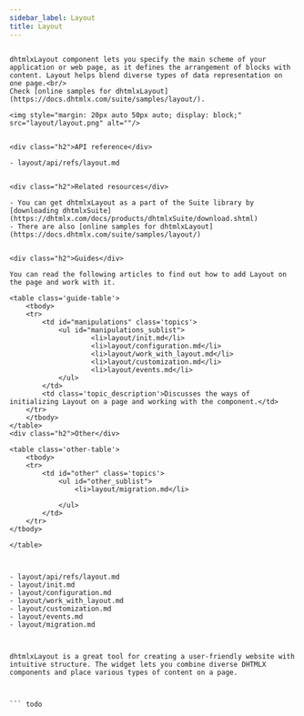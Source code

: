 ```yaml
---
sidebar_label: Layout
title: Layout
---          
```


``` todo

dhtmlxLayout component lets you specify the main scheme of your application or web page, as it defines the arrangement of blocks with content. Layout helps blend diverse types of data representation on one page.<br/>
Check [online samples for dhtmlxLayout](https://docs.dhtmlx.com/suite/samples/layout/).

<img style="margin: 20px auto 50px auto; display: block;" src="layout/layout.png" alt=""/>


<div class="h2">API reference</div>

- layout/api/refs/layout.md


<div class="h2">Related resources</div>

- You can get dhtmlxLayout as a part of the Suite library by [downloading dhtmlxSuite](https://dhtmlx.com/docs/products/dhtmlxSuite/download.shtml)          
- There are also [online samples for dhtmlxLayout](https://docs.dhtmlx.com/suite/samples/layout/)  


<div class="h2">Guides</div>

You can read the following articles to find out how to add Layout on the page and work with it.

<table class='guide-table'>
	<tbody>
    <tr>
		<td id="manipulations" class='topics'>
		    <ul id="manipulations_sublist">
                    <li>layout/init.md</li> 
                    <li>layout/configuration.md</li>
                    <li>layout/work_with_layout.md</li>
                    <li>layout/customization.md</li>
                    <li>layout/events.md</li>
			</ul>
        </td>
		<td class='topic_description'>Discusses the ways of initializing Layout on a page and working with the component.</td>
	</tr>
   	</tbody>
</table>
<div class="h2">Other</div>

<table class='other-table'>
	<tbody>
    <tr>
        <td id="other" class='topics'>            
            <ul id="other_sublist">
                <li>layout/migration.md</li>

            </ul>
        </td>
    </tr>           
</tbody>

</table>



- layout/api/refs/layout.md
- layout/init.md
- layout/configuration.md
- layout/work_with_layout.md
- layout/customization.md
- layout/events.md
- layout/migration.md



dhtmlxLayout is a great tool for creating a user-friendly website with intuitive structure. The widget lets you combine diverse DHTMLX components and place various types of content on a page.



``` todo